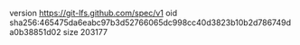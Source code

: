 version https://git-lfs.github.com/spec/v1
oid sha256:465475da6eabc97b3d52766065dc998cc40d3823b10b2d786749da0b38851d02
size 203177
